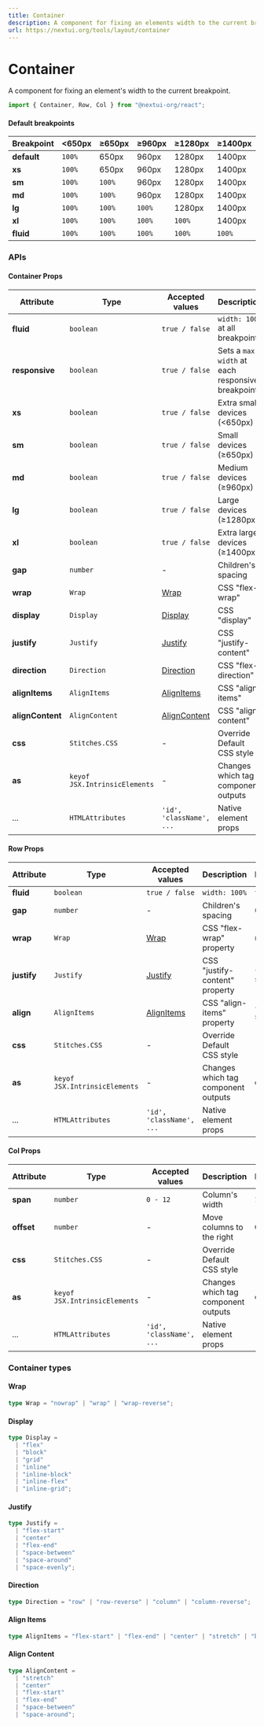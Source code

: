 ```yaml
---
title: Container
description: A component for fixing an elements width to the current breakpoint.
url: https://nextui.org/tools/layout/container
---
```


# Container

A component for fixing an element's width to the current breakpoint.

```jsx
import { Container, Row, Col } from "@nextui-org/react";
```

<CarbonAd />

<Spacer y={2} />

<Playground
  title="Default"
  desc="Container which sets a `max-width` and a default `gap` at each responsive breakpoint"
  files={containerContent.default_container}
/>

<Playground
  title="Fluid"
  desc="Container which its `width: 100%` at all breakpoints"
  files={containerContent.fluid}
/>

<Playground
  title="Breakpoints"
  desc="Setting it to a breakpoint `(xs, sm, md, lg, xl)` will set the `Container` as `fluid` until the specified breakpoint."
  files={containerContent.breakpoint}
/>

<Spacer y={2} />

#### Default breakpoints

| Breakpoint  | <650px | ≥650px | ≥960px | ≥1280px | ≥1400px |
| ----------- | ------ | ------ | ------ | ------- | ------- |
| **default** | `100%` | 650px  | 960px  | 1280px  | 1400px  |
| **xs**      | `100%` | 650px  | 960px  | 1280px  | 1400px  |
| **sm**      | `100%` | `100%` | 960px  | 1280px  | 1400px  |
| **md**      | `100%` | `100%` | 960px  | 1280px  | 1400px  |
| **lg**      | `100%` | `100%` | `100%` | 1280px  | 1400px  |
| **xl**      | `100%` | `100%` | `100%` | `100%`  | 1400px  |
| **fluid**   | `100%` | `100%` | `100%` | `100%`  | `100%`  |

<Playground
  title="Auto-layout columns"
  desc="When no column widths are specified the `Col` component will render equal width columns."
  files={containerContent.autoLayout}
/>

<Spacer y={3} />

### APIs

<Spacer y={2} />

#### Container Props

| Attribute        | Type                          | Accepted values                | Description                                      | Default |
| ---------------- | ----------------------------- | ------------------------------ | ------------------------------------------------ | ------- |
| **fluid**        | `boolean`                     | `true / false`                 | `width: 100%` at all breakpoints                 | `false` |
| **responsive**   | `boolean`                     | `true / false`                 | Sets a `max-width` at each responsive breakpoint | `true`  |
| **xs**           | `boolean`                     | `true / false`                 | Extra small devices (<650px)                     | `false` |
| **sm**           | `boolean`                     | `true / false`                 | Small devices (≥650px)                           | `false` |
| **md**           | `boolean`                     | `true / false`                 | Medium devices (≥960px)                          | `false` |
| **lg**           | `boolean`                     | `true / false`                 | Large devices (≥1280px)                          | `false` |
| **xl**           | `boolean`                     | `true / false`                 | Extra large devices (≥1400px)                    | `false` |
| **gap**          | `number`                      | -                              | Children's spacing                               | 2       |
| **wrap**         | `Wrap`                        | [Wrap](#wrap)                  | CSS "flex-wrap"                                  | `wrap`  |
| **display**      | `Display`                     | [Display](#display)            | CSS "display"                                    | `block` |
| **justify**      | `Justify`                     | [Justify](#justify)            | CSS "justify-content"                            | -       |
| **direction**    | `Direction`                   | [Direction](#direction)        | CSS "flex-direction"                             | -       |
| **alignItems**   | `AlignItems`                  | [AlignItems](#align-items)     | CSS "align-items"                                | -       |
| **alignContent** | `AlignContent`                | [AlignContent](#align-content) | CSS "align-content"                              | -       |
| **css**          | `Stitches.CSS`                | -                              | Override Default CSS style                       | -       |
| **as**           | `keyof JSX.IntrinsicElements` | -                              | Changes which tag component outputs              | `div`   |
| ...              | `HTMLAttributes`              | `'id', 'className', ...`       | Native element props                             | -       |

<Spacer y={1} />

#### Row Props

| Attribute   | Type                          | Accepted values            | Description                         | Default      |
| ----------- | ----------------------------- | -------------------------- | ----------------------------------- | ------------ |
| **fluid**   | `boolean`                     | `true / false`             | `width: 100%`                       | `true`       |
| **gap**     | `number`                      | -                          | Children's spacing                  | 0            |
| **wrap**    | `Wrap`                        | [Wrap](#wrap)              | CSS "flex-wrap" property            | `nowrap`     |
| **justify** | `Justify`                     | [Justify](#justify)        | CSS "justify-content" property      | `flex-start` |
| **align**   | `AlignItems`                  | [AlignItems](#align-items) | CSS "align-items" property          | `flex-start` |
| **css**     | `Stitches.CSS`                | -                          | Override Default CSS style          | -            |
| **as**      | `keyof JSX.IntrinsicElements` | -                          | Changes which tag component outputs | `div`        |
| ...         | `HTMLAttributes`              | `'id', 'className', ...`   | Native element props                | -            |

<Spacer y={1} />

#### Col Props

| Attribute  | Type                          | Accepted values          | Description                         | Default |
| ---------- | ----------------------------- | ------------------------ | ----------------------------------- | ------- |
| **span**   | `number`                      | `0 - 12`                 | Column's width                      | `12`    |
| **offset** | `number`                      | -                        | Move columns to the right           | `0`     |
| **css**    | `Stitches.CSS`                | -                        | Override Default CSS style          | -       |
| **as**     | `keyof JSX.IntrinsicElements` | -                        | Changes which tag component outputs | `div`   |
| ...        | `HTMLAttributes`              | `'id', 'className', ...` | Native element props                | -       |

<Spacer y={2} />

### Container types

<Spacer y={1} />

#### Wrap

```ts
type Wrap = "nowrap" | "wrap" | "wrap-reverse";
```

#### Display

```ts
type Display =
  | "flex"
  | "block"
  | "grid"
  | "inline"
  | "inline-block"
  | "inline-flex"
  | "inline-grid";
```

#### Justify

```ts
type Justify =
  | "flex-start"
  | "center"
  | "flex-end"
  | "space-between"
  | "space-around"
  | "space-evenly";
```

#### Direction

```ts
type Direction = "row" | "row-reverse" | "column" | "column-reverse";
```

#### Align Items

```ts
type AlignItems = "flex-start" | "flex-end" | "center" | "stretch" | "baseline";
```

#### Align Content

```ts
type AlignContent =
  | "stretch"
  | "center"
  | "flex-start"
  | "flex-end"
  | "space-between"
  | "space-around";
```
